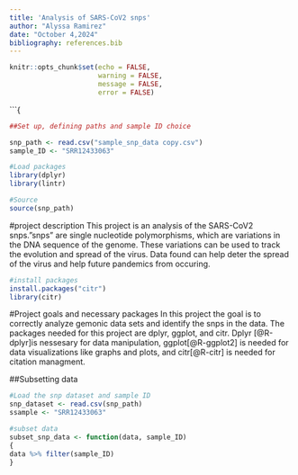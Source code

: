 ```yaml
---
title: 'Analysis of SARS-CoV2 snps'
author: "Alyssa Ramirez"
date: "October 4,2024"
bibliography: references.bib
---
```


```r
knitr::opts_chunk$set(echo = FALSE,
                      warning = FALSE,
                      message = FALSE,
                      error = FALSE)
```
```{

```r
##Set up, defining paths and sample ID choice

snp_path <- read.csv("sample_snp_data copy.csv")
sample_ID <- "SRR12433063"

```


```r
#Load packages
library(dplyr)
library(lintr)
```

```r
#Source
source(snp_path)
```

#project description
This project is an analysis of the SARS-CoV2 snps."snps" are single nucleotide polymorphisms, which are variations in the DNA sequence of the genome. These variations can be used to track the evolution and spread of the virus. Data found can help deter the spread of the virus and help future pandemics from occuring.

```r
#install packages
install.packages("citr")
library(citr)
```

#Project goals and necessary packages
In this project the goal is to correctly analyze gemonic data sets and identify the snps in the data. The packages needed for this project are dplyr, ggplot, and citr. Dplyr [@R-dplyr]is nessesary for data manipulation, ggplot[@R-ggplot2] is needed for data visualizations like graphs and plots, and citr[@R-citr] is needed for citation managment.

##Subsetting data

```r
#Load the snp dataset and sample ID
snp_dataset <- read.csv(snp_path)
ssample <- "SRR12433063"
```

```r
#subset data
subset_snp_data <- function(data, sample_ID)
{
data %>% filter(sample_ID)
}
```






      






